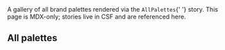 
<Meta of={Stories} title="Foundation/Colors" />

<Title>Foundation / Colors</Title>

<Description>
  A gallery of all brand palettes rendered via the <code>AllPalettes</code>{' '}
  story. This page is MDX-only; stories live in CSF and are referenced here.
</Description>

## All palettes

<Canvas of={Stories.AllPalettes} />
